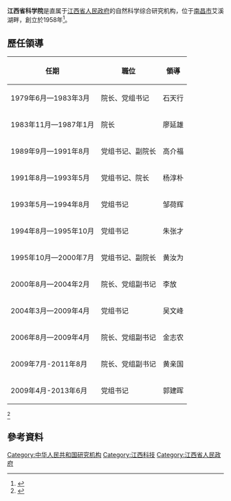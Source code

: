 '''江西省科学院'''是直属于[[江西省人民政府|江西省人民政府]]的自然科学综合研究机构，位于[[南昌市|南昌市]]艾溪湖畔，創立於1958年<ref name=official>{{Cite web|url=http://www.jxas.ac.cn/Academy/jxas_jianjie.asp |title=江西省科學院簡介 |accessdate=2014-07-13 |archiveurl=https://web.archive.org/web/20140713101813/http://www.jxas.ac.cn/Academy/jxas_jianjie.asp |archivedate=2014-07-13 |deadurl=yes }}</ref>。

==歷任領導==
{| class="wikitable"
|-
! 任期 !! 職位 !! 領導
|-
| 1979年6月—1983年3月  || 院长、党组书记|| 石天行
|-
| 1983年11月—1987年1月  || 院长||廖延雄
|-
| 1989年9月—1991年8月  || 党组书记、副院长|| 高介福
|-
| 1991年8月—1993年5月  || 党组书记、院长|| 杨淳朴
|-
| 1993年5月—1994年8月  || 党组书记|| 邹荷辉
|-
| 1994年8月—1995年10月  || 党组书记|| 朱张才
|-
| 1995年10月—2000年7月  || 党组书记、副院长|| 黄汝为
|-
| 2000年8月—2004年2月  || 院长、党组副书记|| 李放
|-
| 2004年3月—2009年4月  || 党组书记||吴文峰
|-
| 2006年8月—2009年4月  || 院长、党组副书记||金志农
|-
| 2009年7月-2011年8月  || 院长、党组副书记|| 黄亲国
|-
| 2009年4月-2013年6月  || 党组书记|| 郭建晖
|}<ref name=leaders>{{Cite web|url=http://www.jxas.ac.cn/Academy/jxas_liren.asp |title=江西省科學院歷任主要領導 |accessdate=2014-07-13 |archiveurl=https://web.archive.org/web/20140713100131/http://www.jxas.ac.cn/Academy/jxas_liren.asp |archivedate=2014-07-13 |deadurl=yes }}</ref>

==參考資料==
{{reflist}}

[[Category:中华人民共和国研究机构|Category:中华人民共和国研究机构]]
[[Category:江西科技|Category:江西科技]]
[[Category:江西省人民政府|Category:江西省人民政府]]